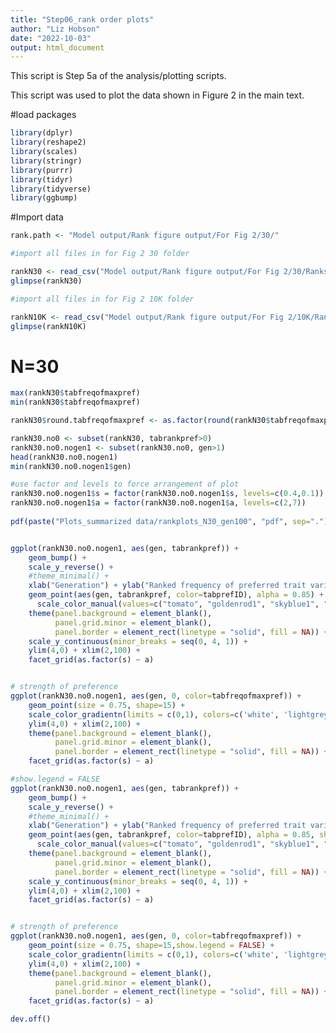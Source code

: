```yaml
---
title: "Step06_rank order plots"
author: "Liz Hobson"
date: "2022-10-03"
output: html_document
---
```


This script is Step 5a of the analysis/plotting scripts. 

This script was used to plot the data shown in Figure 2 in the main text.

#load packages
```r
library(dplyr)
library(reshape2)
library(scales)
library(stringr)
library(purrr)
library(tidyr)
library(tidyverse)
library(ggbump)
```

#Import data
```r
rank.path <- "Model output/Rank figure output/For Fig 2/30/"

#import all files in for Fig 2 30 folder

rankN30 <- read_csv("Model output/Rank figure output/For Fig 2/30/Ranks_group30.compiled.csv")
glimpse(rankN30)

#import all files in for Fig 2 10K folder

rankN10K <- read_csv("Model output/Rank figure output/For Fig 2/10K/Ranks_group10K.compiled.csv")
glimpse(rankN10K)

```

# N=30
```r

max(rankN30$tabfreqofmaxpref)
min(rankN30$tabfreqofmaxpref)

rankN30$round.tabfreqofmaxpref <- as.factor(round(rankN30$tabfreqofmaxpref, 1))

rankN30.no0 <- subset(rankN30, tabrankpref>0)
rankN30.no0.nogen1 <- subset(rankN30.no0, gen>1)
head(rankN30.no0.nogen1)
min(rankN30.no0.nogen1$gen)

#use factor and levels to force arrangement of plot
rankN30.no0.nogen1$s = factor(rankN30.no0.nogen1$s, levels=c(0.4,0.1))
rankN30.no0.nogen1$a = factor(rankN30.no0.nogen1$a, levels=c(2,7))
 
pdf(paste("Plots_summarized data/rankplots_N30_gen100", "pdf", sep="."), width=8, height=3, onefile = TRUE)


ggplot(rankN30.no0.nogen1, aes(gen, tabrankpref)) +
    geom_bump() +
    scale_y_reverse() +
    #theme_minimal() +
    xlab("Generation") + ylab("Ranked frequency of preferred trait variant") +
    geom_point(aes(gen, tabrankpref, color=tabprefID), alpha = 0.85) +
      scale_color_manual(values=c("tomato", "goldenrod1", "skyblue1", "blueviolet")) +
    theme(panel.background = element_blank(), 
          panel.grid.minor = element_blank(), 
          panel.border = element_rect(linetype = "solid", fill = NA)) +
    scale_y_continuous(minor_breaks = seq(0, 4, 1)) +
    ylim(4,0) + xlim(2,100) +
    facet_grid(as.factor(s) ~ a) 


# strength of preference
ggplot(rankN30.no0.nogen1, aes(gen, 0, color=tabfreqofmaxpref)) +
    geom_point(size = 0.75, shape=15) + 
    scale_color_gradientn(limits = c(0,1), colors=c('white', 'lightgrey', 'black')) +
    ylim(4,0) + xlim(2,100) +
    theme(panel.background = element_blank(), 
          panel.grid.minor = element_blank(), 
          panel.border = element_rect(linetype = "solid", fill = NA)) +   
    facet_grid(as.factor(s) ~ a) 

#show.legend = FALSE
ggplot(rankN30.no0.nogen1, aes(gen, tabrankpref)) +
    geom_bump() +
    scale_y_reverse() +
    #theme_minimal() +
    xlab("Generation") + ylab("Ranked frequency of preferred trait variant") +
    geom_point(aes(gen, tabrankpref, color=tabprefID), alpha = 0.85, show.legend = FALSE) +
      scale_color_manual(values=c("tomato", "goldenrod1", "skyblue1", "blueviolet")) +
    theme(panel.background = element_blank(), 
          panel.grid.minor = element_blank(), 
          panel.border = element_rect(linetype = "solid", fill = NA)) +
    scale_y_continuous(minor_breaks = seq(0, 4, 1)) +
    ylim(4,0) + xlim(2,100) +
    facet_grid(as.factor(s) ~ a) 


# strength of preference
ggplot(rankN30.no0.nogen1, aes(gen, 0, color=tabfreqofmaxpref)) +
    geom_point(size = 0.75, shape=15,show.legend = FALSE) + 
    scale_color_gradientn(limits = c(0,1), colors=c('white', 'lightgrey', 'black')) +
    ylim(4,0) + xlim(2,100) +
    theme(panel.background = element_blank(), 
          panel.grid.minor = element_blank(), 
          panel.border = element_rect(linetype = "solid", fill = NA)) +   
    facet_grid(as.factor(s) ~ a) 

dev.off()

```

